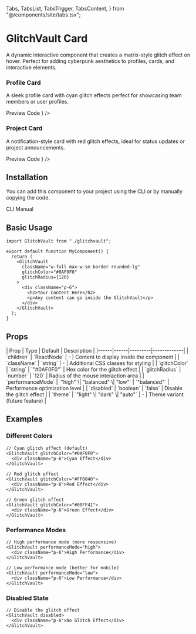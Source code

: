   Tabs,
  TabsList,
  TabsTrigger,
  TabsContent,
} from "@/components/site/tabs.tsx";

<AI dir="left"/>

# GlitchVault Card

A dynamic interactive component that creates a matrix-style glitch effect on hover. Perfect for adding cyberpunk aesthetics to profiles, cards, and interactive elements.

### Profile Card
A sleek profile card with cyan glitch effects perfect for showcasing team members or user profiles.

<Tabs defaultValue="preview" className="mb-8">
  <TabsList>
    <TabsTrigger value="preview">Preview</TabsTrigger>
    <TabsTrigger value="code">Code</TabsTrigger>
  </TabsList>
  <TabsContent value="preview">
    <ComponentRenderer component={<GlitchVaultProfile />} />
  </TabsContent>
  <TabsContent value="code">
    <CodeBlock filePath="src/app/docs/glitchvault/glitchvault-view.tsx" />
  </TabsContent>
</Tabs>

### Project Card
A notification-style card with red glitch effects, ideal for status updates or project announcements.

<Tabs defaultValue="preview" className="mb-8">
  <TabsList>
    <TabsTrigger value="preview">Preview</TabsTrigger>
    <TabsTrigger value="code">Code</TabsTrigger>
  </TabsList>
  <TabsContent value="preview">
    <ComponentRenderer component={<GlitchVaultCard />} />
  </TabsContent>
  <TabsContent value="code">
    <CodeBlock filePath="src/app/docs/glitchvault/glitchvault-card.tsx" />
  </TabsContent>
</Tabs>

## Installation

You can add this component to your project using the CLI or by manually copying the code.

<Tabs defaultValue="cli" className="mb-8">
  <TabsList>
    <TabsTrigger value="cli">CLI</TabsTrigger>
    <TabsTrigger value="manual">Manual</TabsTrigger>
  </TabsList>
  <TabsContent value="cli">
    <Cli command="add glitchvault.json" />
  </TabsContent>
  <TabsContent value="manual">
    <CodeBlock filePath="src/app/docs/glitchvault/glitchvault.tsx" />
  </TabsContent>
</Tabs>

## Basic Usage

```tsx
import GlitchVault from "./glitchvault";

export default function MyComponent() {
  return (
    <GlitchVault
      className="w-full max-w-sm border rounded-lg"
      glitchColor="#0AF0F0"
      glitchRadius={120}
    >
      <div className="p-6">
        <h2>Your Content Here</h2>
        <p>Any content can go inside the GlitchVault</p>
      </div>
    </GlitchVault>
  );
}
```



## Props

<MdxTable>
| Prop | Type | Default | Description |
|------|------|---------|-------------|
| `children` | `ReactNode` | - | Content to display inside the component |
| `className` | `string` | - | Additional CSS classes for styling |
| `glitchColor` | `string` | `"#0AF0F0"` | Hex color for the glitch effect |
| `glitchRadius` | `number` | `120` | Radius of the mouse interaction area |
| `performanceMode` | `"high" \| "balanced" \| "low"` | `"balanced"` | Performance optimization level |
| `disabled` | `boolean` | `false` | Disable the glitch effect |
| `theme` | `"light" \| "dark" \| "auto"` | - | Theme variant (future feature) |
</MdxTable>

## Examples

### Different Colors
```tsx
// Cyan glitch effect (default)
<GlitchVault glitchColor="#0AF0F0">
  <div className="p-6">Cyan Effect</div>
</GlitchVault>

// Red glitch effect
<GlitchVault glitchColor="#FF0040">
  <div className="p-6">Red Effect</div>
</GlitchVault>

// Green glitch effect
<GlitchVault glitchColor="#00FF41">
  <div className="p-6">Green Effect</div>
</GlitchVault>
```

### Performance Modes
```tsx
// High performance mode (more responsive)
<GlitchVault performanceMode="high">
  <div className="p-6">High Performance</div>
</GlitchVault>

// Low performance mode (better for mobile)
<GlitchVault performanceMode="low">
  <div className="p-6">Low Performance</div>
</GlitchVault>
```

### Disabled State
```tsx
// Disable the glitch effect
<GlitchVault disabled>
  <div className="p-6">No Glitch Effect</div>
</GlitchVault>
```